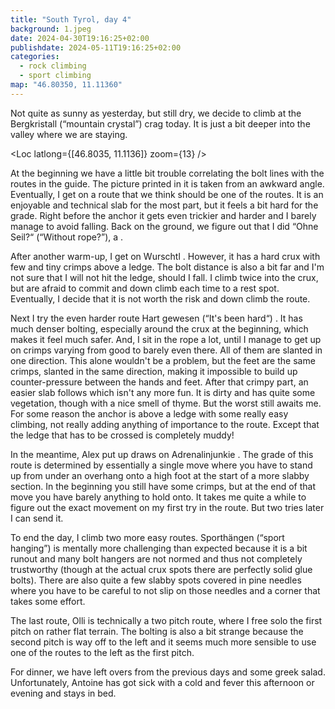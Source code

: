 ```yaml
---
title: "South Tyrol, day 4"
background: 1.jpeg
date: 2024-04-30T19:16:25+02:00
publishdate: 2024-05-11T19:16:25+02:00
categories:
  - rock climbing
  - sport climbing
map: "46.80350, 11.11360"
---
```


Not quite as sunny as yesterday, but still dry, we decide to climb at the
Bergkristall (“mountain crystal”) crag today. It is just a bit deeper into the
valley where we are staying.

<Loc latlong={[46.8035, 11.1136]} zoom={13} />

At the beginning we have a little bit trouble correlating the bolt lines with
the routes in the guide. The picture printed in it is taken from an awkward
angle. Eventually, I get on a route that we think should be one of the <Grade
system="french" value="5b" /> routes. It is an enjoyable and technical slab for
the most part, but it feels a bit hard for the grade. Right before the anchor it
gets even trickier and harder and I barely manage to avoid falling. Back on the
ground, we figure out that I did “Ohne Seil?“ (“Without rope?”), a <Grade
system="french" value="6b" />.

<Gallery large="true">
  <Rimg src="4.jpeg" alt="Bergkristall" />
  <Rimg src="5.jpeg" alt="Bergkristall" />
</Gallery>

After another warm-up, I get on Wurschtl <Grade system="french" value="6b+" />.
However, it has a hard crux with few and tiny crimps above a ledge. The bolt
distance is also a bit far and I'm not sure that I will not hit the ledge,
should I fall. I climb twice into the crux, but are afraid to commit and
down climb each time to a rest spot. Eventually, I decide that it is not worth
the risk and down climb the route.

<Rimg src="x2.jpeg" alt="Bergkristall" />

Next I try the even harder route Hart gewesen (“It's been hard“) <Grade
system="french" value="6c+" />. It has much denser bolting, especially around
the crux at the beginning, which makes it feel much safer. And, I sit in the
rope a lot, until I manage to get up on crimps varying from good to barely even
there. All of them are slanted in one direction. This alone wouldn't be
a problem, but the feet are the same crimps, slanted in the same direction,
making it impossible to build up counter-pressure between the hands and feet.
After that crimpy part, an easier slab follows which isn't any more fun. It is
dirty and has quite some vegetation, though with a nice smell of thyme. But the
worst still awaits me. For some reason the anchor is above a ledge with some
really easy climbing, not really adding anything of importance to the route.
Except that the ledge that has to be crossed is completely muddy!

<Gallery large="true">
  <Rimg src="x1.jpeg" caption="Hart gewesen." />
  <Rimg src="x3.jpeg" caption="Hart gewesen" />
</Gallery>

In the meantime, Alex put up draws on Adrenalinjunkie <Grade system="french"
value="6c+" />. The grade of this route is determined by essentially a single
move where you have to stand up from under an overhang onto a high foot at the
start of a more slabby section. In the beginning you still have some crimps, but
at the end of that move you have barely anything to hold onto. It takes me quite
a while to figure out the exact movement on my first try in the route. But two
tries later I can send it.

To end the day, I climb two more easy routes. Sporthängen (“sport
hanging”) <Grade system="french" value="6a" /> is mentally more challenging than
expected because it is a bit runout and many bolt hangers are not normed and
thus not completely trustworthy (though at the actual crux spots there are
perfectly solid glue bolts). There are also quite a few slabby spots covered in
pine needles where you have to be careful to not slip on those needles and a
corner that takes some effort.

The last route, Olli <Grade system="french" value="5a" /> is technically a two
pitch route, where I free solo the first <Grade system="french" value="3" />
pitch on rather flat terrain. The bolting is also a bit strange because the
second pitch is way off to the left and it seems much more sensible to use one
of the routes to the left as the first pitch.

For dinner, we have left overs from the previous days and some greek salad.
Unfortunately, Antoine has got sick with a cold and fever this afternoon or
evening and stays in bed.

<Nextday />
